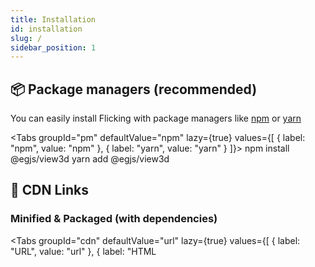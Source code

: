 ```yaml
---
title: Installation
id: installation
slug: /
sidebar_position: 1
---
```



## 📦 Package managers (recommended)
You can easily install Flicking with package managers like [npm](https://www.npmjs.com/) or [yarn](https://classic.yarnpkg.com/en/)

<Tabs
  groupId="pm"
  defaultValue="npm"
  lazy={true}
  values={[
    { label: "npm", value: "npm" },
    { label: "yarn", value: "yarn" }
  ]}>
  <TabItem value="npm">
    <CodeBlock className="language-shell">npm install @egjs/view3d</CodeBlock>
  </TabItem>
  <TabItem value="yarn">
    <CodeBlock className="language-shell">yarn add @egjs/view3d</CodeBlock>
  </TabItem>
</Tabs>

## 🔗 CDN Links
### Minified & Packaged (with dependencies)
<Tabs
  groupId="cdn"
  defaultValue="url"
  lazy={true}
  values={[
    { label: "URL", value: "url" },
    { label: "HTML <script>", value: "html" }
  ]}>
  <TabItem value="url">
    <CodeBlock className="language-shell">https://unpkg.com/@egjs/view3d@latest/dist/view3d.pkgd.min.js</CodeBlock>
  </TabItem>
  <TabItem value="html">
    <CodeBlock className="language-html">{`<script src="https://unpkg.com/@egjs/view3d@latest/dist/view3d.pkgd.min.js"></script>`}</CodeBlock>
  </TabItem>
</Tabs>

### Packaged (with dependencies)
<Tabs
  groupId="cdn"
  defaultValue="url"
  lazy={true}
  values={[
    { label: "URL", value: "url" },
    { label: "HTML <script>", value: "html" }
  ]}>
  <TabItem value="url">
    <CodeBlock className="language-shell">https://unpkg.com/@egjs/view3d@latest/dist/view3d.pkgd.js</CodeBlock>
  </TabItem>
  <TabItem value="html">
    <CodeBlock className="language-html">{`<script src="https://unpkg.com/@egjs/view3d@latest/dist/view3d.pkgd.js"></script>`}</CodeBlock>
  </TabItem>
</Tabs>

### CSS
<Tabs
  groupId="cdn"
  defaultValue="url"
  lazy={true}
  values={[
    { label: "URL", value: "url" },
    { label: "HTML <link>", value: "html" },
    { label: "CSS @import", value: "css" }
  ]}>
  <TabItem value="url">
    <CodeBlock className="language-shell">https://unpkg.com/@egjs/view3d@latest/dist/view3d-bundle.min.css</CodeBlock>
  </TabItem>
  <TabItem value="html">
    <CodeBlock className="language-html">{`<link rel="stylesheet" href="https://unpkg.com/@egjs/view3d@latest/dist/view3d-bundle.min.css">`}</CodeBlock>
  </TabItem>
  <TabItem value="css">
    <CodeBlock className="language-css">{`@import "https://unpkg.com/@egjs/view3d@latest/dist/view3d-bundle.min.css";`}</CodeBlock>
  </TabItem>
</Tabs>
